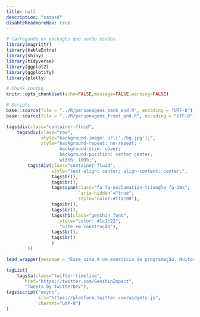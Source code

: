 ```yaml
---
title: null
description: "sadasd"
disableReadmoreNav: true
---
```


```r
# Carregando os packages que serão usados.
library(magrittr)
library(kableExtra)
library(shiny)
library(tidyverse)
library(ggplot2)
library(ggplotify)
library(plotly)

# Chunk config
knitr::opts_chunk$set(echo=FALSE,message=FALSE,warning=FALSE)

# Scripts
base::source(file = "../R/personagens_back_end.R", encoding = "UTF-8")
base::source(file = "../R/personagens_front_end.R", encoding = "UTF-8")
```

```r
tags$div(class="container-fluid",
    tags$div(class="row",
             style="background-image: url('./bg.jpg');",
             style="background-repeat: no-repeat;
                    background-size: cover;
                    background-position: center center;
                    width: 100%;",
        tags$div(class="container-fluid",
                 style="text-align: center; align-content: center;",
                 tags$br(),
                 tags$br(),
                 tags$span(class="fa fa-exclamation-triangle fa-10x",
                           `aria-hidden`="true",
                           style="color:#ffac00"),
                 tags$br(),
                 tags$br(),
                 tags$h1(class="genshin_font",
                    style="color: #1c1c22",
                    "Site em construção"),
                 tags$br(),
                 tags$br()
                 )
        ))
```

```r
lead_wrapper(message = "Esse site é um exercício de programação. Muitos dos dados foram obtidos diretamente na internet.")
```

```r
tagList(
    tags$a(class="twitter-timeline",
       href="https://twitter.com/GenshinImpact",
       "Tweets by TwitterDev"),
tags$script("async",
            src="https://platform.twitter.com/widgets.js",
            charset="utf-8")
)
```